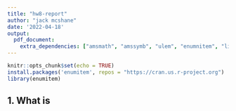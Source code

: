 ```yaml
---
title: "hw8-report"
author: "jack mcshane"
date: '2022-04-18'
output: 
  pdf_document:
    extra_dependencies: ["amsmath", "amssymb", "ulem", "enumnitem", "listings"]
---
```


```r
knitr::opts_chunk$set(echo = TRUE)
install.packages('enumitem', repos = "https://cran.us.r-project.org")
library(enumitem)
```

## 1. What is